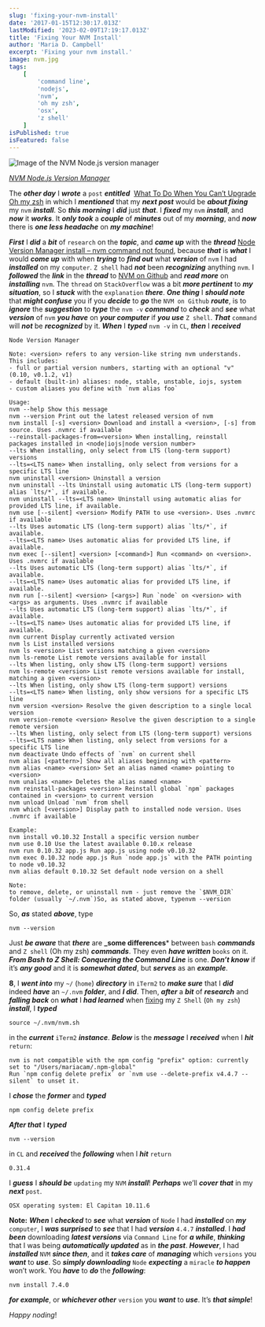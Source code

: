```yaml
---
slug: 'fixing-your-nvm-install'
date: '2017-01-15T12:30:17.013Z'
lastModified: '2023-02-09T17:19:17.013Z'
title: 'Fixing Your NVM Install'
author: 'Maria D. Campbell'
excerpt: 'Fixing your nvm install.'
image: nvm.jpg
tags:
    [
        'command line',
        'nodejs',
        'nvm',
        'oh my zsh',
        'osx',
        'z shell'
    ]
isPublished: true
isFeatured: false
---
```


![Image of the NVM Node.js version manager](nvm.jpg)

*[NVM Node.js Version Manager](https://github.com/nvm-sh/nvm)*

The ***other day*** I ***wrote*** a `post` ***entitled***  [What To Do When You Can’t Upgrade Oh my zsh](/posts/what-to-do-when-you-cant-upgrade-oh-my-zsh/) in
which I ***mentioned*** that my ***next post*** would be ***about fixing*** my `nvm` ***install***. So ***this morning*** I ***did*** just ***that***. I ***fixed*** my `nvm` ***install***, and ***now*** it ***works***. It ***only took*** a ***couple*** of ***minutes*** out of my ***morning***, and ***now*** there is ***one less headache*** on ***my machine***!

***First*** I ***did*** a ***bit*** of `research` on the ***topic***, and ***came up*** with the **_thread_** [Node Version Manager install – nvm command not found](https://stackoverflow.com/questions/16904658/node-version-manager-install-nvm-command-not-found), because ***that*** is ***what*** I would ***come up*** with when ***trying*** to ***find out*** what ***version***
of `nvm` I had ***installed*** on my `computer`. `Z shell` had **_not_** been **_recognizing_**
anything `nvm`. I **_followed_** the ***link*** in the **_thread_** to
[NVM on Github](https://github.com/creationix/nvm) and ***read more*** on ***installing***
`nvm`. The `thread` on `StackOverflow` was a bit ***more pertinent*** to ***my situation***, so I
***stuck*** with the `explanation` ***there***. ***One thing*** I ***should note*** that ***might confuse*** you if you ***decide*** to ***go*** the `NVM on Github` ***route***, is to ***ignore*** the ***suggestion*** to ***type*** the `nvm -v` ***command*** to ***check*** and ***see*** what **_version_** of `nvm` ***you have*** on ***your computer*** if ***you use*** `Z shell`. ***That*** `command` will ***not*** be ***recognized*** by it. ***When*** I ***typed*** `nvm -v` in `CL`, ***then*** I ***received***

```shell
Node Version Manager

Note: <version> refers to any version-like string nvm understands. This includes:
- full or partial version numbers, starting with an optional "v" (0.10, v0.1.2, v1)
- default (built-in) aliases: node, stable, unstable, iojs, system
- custom aliases you define with `nvm alias foo`

Usage:
nvm --help Show this message
nvm --version Print out the latest released version of nvm
nvm install [-s] <version> Download and install a <version>, [-s] from source. Uses .nvmrc if available
--reinstall-packages-from=<version> When installing, reinstall packages installed in <node|iojs|node version number>
--lts When installing, only select from LTS (long-term support) versions
--lts=<LTS name> When installing, only select from versions for a specific LTS line
nvm uninstall <version> Uninstall a version
nvm uninstall --lts Uninstall using automatic LTS (long-term support) alias `lts/*`, if available.
nvm uninstall --lts=<LTS name> Uninstall using automatic alias for provided LTS line, if available.
nvm use [--silent] <version> Modify PATH to use <version>. Uses .nvmrc if available
--lts Uses automatic LTS (long-term support) alias `lts/*`, if available.
--lts=<LTS name> Uses automatic alias for provided LTS line, if available.
nvm exec [--silent] <version> [<command>] Run <command> on <version>. Uses .nvmrc if available
--lts Uses automatic LTS (long-term support) alias `lts/*`, if available.
--lts=<LTS name> Uses automatic alias for provided LTS line, if available.
nvm run [--silent] <version> [<args>] Run `node` on <version> with <args> as arguments. Uses .nvmrc if available
--lts Uses automatic LTS (long-term support) alias `lts/*`, if available.
--lts=<LTS name> Uses automatic alias for provided LTS line, if available.
nvm current Display currently activated version
nvm ls List installed versions
nvm ls <version> List versions matching a given <version>
nvm ls-remote List remote versions available for install
--lts When listing, only show LTS (long-term support) versions
nvm ls-remote <version> List remote versions available for install, matching a given <version>
--lts When listing, only show LTS (long-term support) versions
--lts=<LTS name> When listing, only show versions for a specific LTS line
nvm version <version> Resolve the given description to a single local version
nvm version-remote <version> Resolve the given description to a single remote version
--lts When listing, only select from LTS (long-term support) versions
--lts=<LTS name> When listing, only select from versions for a specific LTS line
nvm deactivate Undo effects of `nvm` on current shell
nvm alias [<pattern>] Show all aliases beginning with <pattern>
nvm alias <name> <version> Set an alias named <name> pointing to <version>
nvm unalias <name> Deletes the alias named <name>
nvm reinstall-packages <version> Reinstall global `npm` packages contained in <version> to current version
nvm unload Unload `nvm` from shell
nvm which [<version>] Display path to installed node version. Uses .nvmrc if available

Example:
nvm install v0.10.32 Install a specific version number
nvm use 0.10 Use the latest available 0.10.x release
nvm run 0.10.32 app.js Run app.js using node v0.10.32
nvm exec 0.10.32 node app.js Run `node app.js` with the PATH pointing to node v0.10.32
nvm alias default 0.10.32 Set default node version on a shell

Note:
to remove, delete, or uninstall nvm - just remove the `$NVM_DIR` folder (usually `~/.nvm`)So, as stated above, typenvm --version
```

So, ***as*** stated ***above***, type

```shell
nvm --version
```

Just ***be aware*** that ***there*** are **_some differences*** between `bash`
***commands*** and `Z shell` (Oh my zsh) ***commands***. They even ***have written*** `books` on it.
**_From Bash to Z Shell: Conquering the Command Line_** is one. ***Don’t know*** if
it’s ***any good*** and it is ***somewhat dated***, but ***serves*** as an ***example***.

**8**, I ***went into*** my `~/` (`home`) ***directory*** in `iTerm2` to ***make sure*** that I ***did*** indeed ***have*** an `~/.nvm` ***folder***, and ***I did***. Then, ***after*** a ***bit*** of ***research*** and ***falling back*** on ***what*** I ***had learned*** when [fixing](/posts/what-to-do-when-you-cant-upgrade-oh-my-zsh/) my `Z Shell` (`Oh my zsh`) ***install***, I ***typed***

```shell
source ~/.nvm/nvm.sh
```

in the **_current_** `iTerm2` ***instance***. ***Below*** is the ***message*** I ***received*** when
I ***hit*** `return`:

```shell
nvm is not compatible with the npm config "prefix" option: currently set to "/Users/mariacam/.npm-global"
Run `npm config delete prefix` or `nvm use --delete-prefix v4.4.7 --silent` to unset it.
```

I ***chose*** the ***former*** and ***typed***

```shell
npm config delete prefix
```

***After that*** I ***typed***

```shell
nvm --version
```

in `CL` and ***received*** the ***following*** when I ***hit*** `return`

```shell
0.31.4
```

I ***guess*** I ***should be*** `updating` my `NVM` ***install***! ***Perhaps*** we’ll ***cover that*** in my ***next*** `post`.

```shell
OSX operating system: El Capitan 10.11.6
```

**Note:** ***When*** I ***checked*** to ***see*** what ***version*** of `Node` I had ***installed*** on ***my*** `computer`, I ***was surprised*** to ***see*** that I had **_version_** `4.4.7` ***installed***. I ***had been*** downloading ***latest versions*** via `Command Line` for ***a while***, **_thinking_** that I was being ***automatically updated*** as in ***the past***.
***However***, I had ***installed*** `NVM` ***since then***, and it ***takes care*** of ***managing*** which `versions` you ***want*** to ***use***. So ***simply downloading*** `Node` ***expecting*** a `miracle` ***to happen*** won’t work. You ***have*** to ***do*** the ***following***:

```shell
nvm install 7.4.0
```

***for example***, or ***whichever other*** `version` you ***want*** to ***use***. It’s ***that simple***! 

*Happy noding*!
